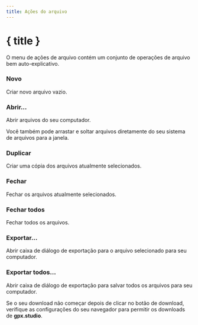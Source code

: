 ```yaml
---
title: Ações do arquivo
---
```


<script lang="ts">
</script>

# { title }

O menu de ações de arquivo contém um conjunto de operações de arquivo bem auto-explicativo.

### <Plus size="16" class="inline-block" style="margin-bottom: 2px" /> Novo

Criar novo arquivo vazio.

### <FolderOpen size="16" class="inline-block" style="margin-bottom: 2px" /> Abrir...

Abrir arquivos do seu computador. 

<DocsNote>

Você também pode arrastar e soltar arquivos diretamente do seu sistema de arquivos para a janela.

</DocsNote>

### <Copy size="16" class="inline-block" style="margin-bottom: 2px" /> Duplicar

Criar uma cópia dos arquivos atualmente selecionados.

### <FileX size="16" class="inline-block" style="margin-bottom: 2px" /> Fechar

Fechar os arquivos atualmente selecionados.

### <FileX size="16" class="inline-block" style="margin-bottom: 2px" /> Fechar todos

Fechar todos os arquivos.

### <Download size="16" class="inline-block" style="margin-bottom: 2px" /> Exportar...

Abrir caixa de diálogo de exportação para o arquivo selecionado para seu computador.

### <Download size="16" class="inline-block" style="margin-bottom: 2px" /> Exportar todos...

Abrir caixa de diálogo de exportação para salvar todos os arquivos para seu computador.

<DocsNote type="warning">

Se o seu download não começar depois de clicar no botão de download, verifique as configurações do seu navegador para permitir os downloads de <b>gpx.studio</b>.

</DocsNote>
